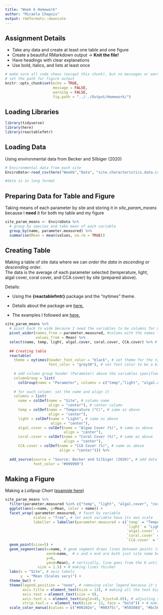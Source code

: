 ```yaml
---
title: "Week 6 Homework"
author: "Micaela Chapuis"  
output: rmdformats::downcute
---
```


## Assignment Details

-   Take any data and create at least one table and one figure
-   Create a beautiful RMarkdown output → **Knit the file!**
-   Have headings with clear explanations
-   Use bold, italics, and lists at least once

```r
# make sure all code shows (except this chunk), but no messages or warnings
# set the path for figure output
knitr::opts_chunk$set(echo = TRUE,
                      message = FALSE,
                      warning = FALSE,
                      fig.path = "../../Output/Homework/")
```

## Loading Libraries

```r
library(tidyverse)
library(here)
library(reactablefmtr)
```

## Loading Data
Using environmental data from Becker and Silbiger (2020)
```r
# Environmental data from each site
EnviroData<-read_csv(here("Week6","Data", "site.characteristics.data.csv")) %>% glimpse()

#data is in long format
```

## Preparing Data for Table and Figure

Taking means of each parameter by site and storing it in *site_param_means* because I **need** it for both my table and my figure
```r
site_param_means <- EnviroData %>%
  # group by species and take mean of each variable
  group_by(name, parameter.measured) %>%
  summarise(Mean = mean(values, na.rm = TRUE))
```


## Creating Table

Making a table of site data where we can *order the data in ascending or descending order*.  
The data is the average of each parameter selected (temperature, light, algal cover, coral cover, and CCA cover) by site (prepared above).  

Details:

-   Using the **{reactablefmtr}** package and the "nytimes" theme.

-   Details about the package are [here.](https://kcuilla.github.io/reactablefmtr/index.html)

-   The examples I followed are [here.](https://kcuilla.github.io/reactablefmtr/articles/themes.html)

```r
site_param_means %>%
  # pivot back to wide because I need the variables to be columns for my table
  pivot_wider(names_from = parameter.measured, #colums with the names for new column
              values_from = Mean) %>%
  select(name, temp, light, algal.cover, coral.cover, CCA.cover) %>% # select only the parameters I want + site name
  
  ## Creating table
  reactable(
    theme = nytimes(header_font_color = "black", # set theme for the table and specify color for header (column names)
                    font_color = "grey30"), # set font color to be a bit lighter
    
    # add column group header (Parameter) above the variables specified
    columnGroup = list(
      colGroup(name = "Parameter", columns = c("temp","light", "algal.cover", "coral.cover", "CCA.cover"))),
    
    # for each column: set the name and align it
    columns = list(
      name = colDef(name = "Site", # column name
                    align = "center"), # center column
      temp = colDef(name = "Temperature (°C)", # same as above
                    align = "center"),
      light = colDef(name = "Light", # same as above
                     align = "center"),
      algal.cover = colDef(name = "Algae Cover (%)", # same as above
                           align = "center"),
      coral.cover = colDef(name = "Coral Cover (%)", # same as above
                           align = "center"),
      CCA.cover = colDef(name = "CCA Cover (%)", # same as above
                         align = "center"))) %>%
  
  add_source(source = "Source: Becker and Silbiger (2020)", # add data source below table
             font_color = "#999999")
```

## Making a Figure

Making a *Lollipop Chart* ([example here](https://r-statistics.co/Top50-Ggplot2-Visualizations-MasterList-R-Code.html))

```r
site_param_means %>%
  filter(parameter.measured %in% c("temp", "light", "algal.cover", "coral.cover", "CCA.cover")) %>% # using only the parameters I want to plot
  ggplot(aes(x=name, y=Mean, color = name)) + 
  facet_wrap(~parameter.measured, # facet by variable
             scales = "free", # let each variable have its own scale
             labeller = labeller(parameter.measured = c(`temp` = "Temperature (°C)", # set facet names
                                                        `light` = "Light",
                                                        `algal.cover` = "Algal Cover (%)",
                                                        `coral.cover` = "Coral Cover (%)",
                                                        `CCA.cover` = "CCA Cover (%)"))) +
  geom_point(size=5) + 
  geom_segment(aes(x=name, # geom segment draws lines between points (x,y) and (x end, y end)
                   xend=name,  # x and x end are both just site name because we don't want the line to move horizontally
                   y=0, 
                   yend=Mean), # vertically, line goes from the 0 until the value
               size = 1.5) + # making lines thicker
  labs(x = "Site", # axis labels
       y  = "Mean (Scales vary)") +
  theme_bw() +
  theme(legend.position = "none", # removing color legend because it's the same as y axis
        axis.title = element_text(size = 13), # making all the text bigger
        axis.text = element_text(size = 9),
        axis.text.x = element_text(angle=45, hjust=0.85), # adjusting site names so they can be read
        strip.text.x = element_text(size = 12, face = "bold")) + # making facet titles bigger and bold
  scale_color_manual(values = c("#00202e", "#003f5c", "#58508d", "#bc5090", "#ff6361", "#ffa600")) # set colors
```
